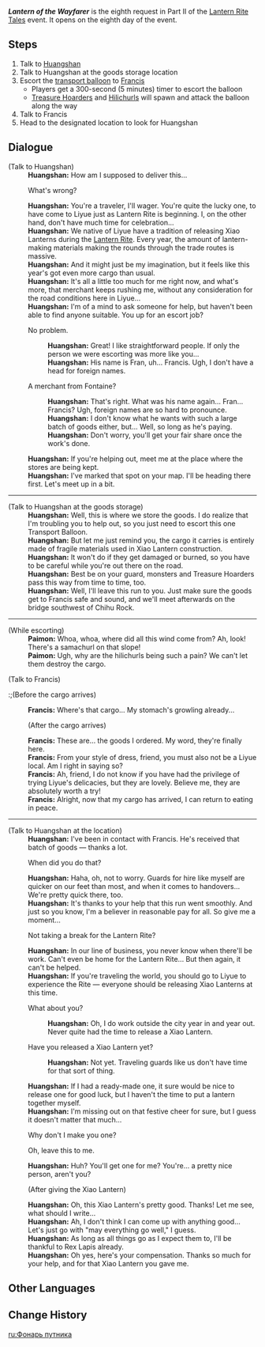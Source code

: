 {{Quest Infobox
|id            = 71816
|event_name    = Lantern Rite Tales
|requirement   = Complete {{Quest|Wangshu Once Again|showType=0}}
|rewards       = Primogem*30;Mora*20,000;Festive Fever (Lantern Rite)*100
|title         = Lantern of Wayfarer
|type          = World
|startLocation = [[Wangshu Inn]], [[Liyue]]
|characters    = Francis; Huangshan; Paimon; Traveler
|region        = Liyue
|area          = Bishui Plain
|subarea       = Wangshu Inn
}}
'''''Lantern of the Wayfarer''''' is the eighth request in Part II of the [[Lantern Rite Tales]] event. It opens on the eighth day of the event.

==Steps==
#Talk to [[Huangshan]]
#Talk to Huangshan at the goods storage location
#Escort the [[Transport Balloon|transport balloon]] to [[Francis]]
#* Players get a 300-second (5 minutes) timer to escort the balloon
#* [[Treasure Hoarders]] and [[Hilichurls]] will spawn and attack the balloon along the way
#Talk to Francis
#Head to the designated location to look for Huangshan

==Dialogue==
{{Quest Description|While most people from [[Liyue]] are enjoying the [[Lantern Rite]], guard-for-hire [[Huangshan]] is currently in a bit of a fix...}}
{{Dialogue Start}}
;(Talk to Huangshan)
:'''Huangshan:''' How am I supposed to deliver this...
:{{DIcon}} What's wrong?
:'''Huangshan:''' You're a traveler, I'll wager. You're quite the lucky one, to have come to Liyue just as Lantern Rite is beginning. I, on the other hand, don't have much time for celebration...
:'''Huangshan:''' We native of Liyue have a tradition of releasing Xiao Lanterns during the [[Lantern Rite Festival|Lantern Rite]]. Every year, the amount of lantern-making materials making the rounds through the trade routes is massive.
:'''Huangshan:''' And it might just be my imagination, but it feels like this year's got even more cargo than usual.
:'''Huangshan:''' It's all a little too much for me right now, and what's more, that merchant keeps rushing me, without any consideration for the road conditions here in Liyue...
:'''Huangshan:''' I'm of a mind to ask someone for help, but haven't been able to find anyone suitable. You up for an escort job?
:{{DIcon}} No problem.
::'''Huangshan:''' Great! I like straightforward people. If only the person we were escorting was more like you...
::'''Huangshan:''' His name is Fran, uh... Francis. Ugh, I don't have a head for foreign names.
:{{DIcon}} A merchant from Fontaine?
::'''Huangshan:''' That's right. What was his name again... Fran... Francis? Ugh, foreign names are so hard to pronounce.
::'''Huangshan:''' I don't know what he wants with such a large batch of goods either, but... Well, so long as he's paying.
::'''Huangshan:''' Don't worry, you'll get your fair share once the work's done.
:'''Huangshan:''' If you're helping out, meet me at the place where the stores are being kept.
:'''Huangshan:''' I've marked that spot on your map. I'll be heading there first. Let's meet up in a bit.
----
;(Talk to Huangshan at the goods storage)
:'''Huangshan:''' Well, this is where we store the goods. I do realize that I'm troubling you to help out, so you just need to escort this one Transport Balloon.
:'''Huangshan:''' But let me just remind you, the cargo it carries is entirely made of fragile materials used in Xiao Lantern construction.
:'''Huangshan:''' It won't do if they get damaged or burned, so you have to be careful while you're out there on the road.
:'''Huangshan:''' Best be on your guard, monsters and Treasure Hoarders pass this way from time to time, too.
:'''Huangshan:''' Well, I'll leave this run to you. Just make sure the goods get to Francis safe and sound, and we'll meet afterwards on the bridge southwest of Chihu Rock.
----
;(While escorting)
:'''Paimon:''' Whoa, whoa, where did all this wind come from? Ah, look! There's a samachurl on that slope!
:'''Paimon:''' Ugh, why are the hilichurls being such a pain? We can't let them destroy the cargo.

;(Talk to Francis)
:;(Before the cargo arrives)
:'''Francis:''' Where's that cargo... My stomach's growling already...
:;(After the cargo arrives)
:'''Francis:''' These are... the goods I ordered. My word, they're finally here.
:'''Francis:''' From your style of dress, friend, you must also not be a Liyue local. Am I right in saying so?
:'''Francis:''' Ah, friend, I do not know if you have had the privilege of trying Liyue's delicacies, but they are lovely. Believe me, they are absolutely worth a try!
:'''Francis:''' Alright, now that my cargo has arrived, I can return to eating in peace.
----
;(Talk to Huangshan at the location)
:'''Huangshan:''' I've been in contact with Francis. He's received that batch of goods &mdash; thanks a lot.
:{{DIcon}} When did you do that?
:'''Huangshan:''' Haha, oh, not to worry. Guards for hire like myself are quicker on our feet than most, and when it comes to handovers... We're pretty quick there, too.
:'''Huangshan:''' It's thanks to your help that this run went smoothly. And just so you know, I'm a believer in reasonable pay for all. So give me a moment...
:{{DIcon}} Not taking a break for the Lantern Rite?
:'''Huangshan:''' In our line of business, you never know when there'll be work. Can't even be home for the Lantern Rite... But then again, it can't be helped.
:'''Huangshan:''' If you're traveling the world, you should go to Liyue to experience the Rite &mdash; everyone should be releasing Xiao Lanterns at this time.
:{{DIcon}} What about you?
::'''Huangshan:''' Oh, I do work outside the city year in and year out. Never quite had the time to release a Xiao Lantern.
:{{DIcon}} Have you released a Xiao Lantern yet?
::'''Huangshan:''' Not yet. Traveling guards like us don't have time for that sort of thing.
:'''Huangshan:''' If I had a ready-made one, it sure would be nice to release one for good luck, but I haven't the time to put a lantern together myself.
:'''Huangshan:''' I'm missing out on that festive cheer for sure, but I guess it doesn't matter that much...
:{{DIcon}} Why don't I make you one?
:{{DIcon}} Oh, leave this to me.
:'''Huangshan:''' Huh? You'll get one for me? You're... a pretty nice person, aren't you?
:;(After giving the Xiao Lantern)
:'''Huangshan:''' Oh, this Xiao Lantern's pretty good. Thanks! Let me see, what should I write...
:'''Huangshan:''' Ah, I don't think I can come up with anything good... Let's just go with "may everything go well," I guess.
:'''Huangshan:''' As long as all things go as I expect them to, I'll be thankful to Rex Lapis already.
:'''Huangshan:''' Oh yes, here's your compensation. Thanks so much for your help, and for that Xiao Lantern you gave me.
{{Dialogue End}}

==Other Languages==
{{Other Languages
|en      = Lantern of the Wayfarer
|zhs     = 灯下未归人
|zhs_rm  = Dēng xià wèiguī rén
|zht     = 燈下未歸人
|zht_rm  = Dēng xià wèiguī rén
|zh_tl   = Unreturned (Wayfarer) under the Light
|ja      = 灯下の未帰人
|ja_rm   = Touka no mikaeri bito
|ja_tl   = Unreturned (Wayfarer) under the Light
|ko      = 등불과 돌아오지 않는 사람
|ko_tl   = Lantern and the Person Who Does Not Return
|es      = La linterna de la escolta
|es_tl   = The Guard's Lantern
|fr      = La lanterne de l'étranger
|fr_tl   = The Lantern of the Stranger
|ru      = Фонарь путника
|ru_tl   = Lantern of the Wayfarer
|th      = ใต้โคมจากผู้ลาไกล
|th_rm   = 
|th_tl   = 
|vi      = Người không về dưới ánh đèn
|vi_tl   = 
|de      = Laterne des Wanderers
|de_tl   = Hiker's Lantern
|id      = Lentera Pengembara
|id_tl   = Traveler's Lantern
|pt      = Lanterna do Andarilho
|pt_tl   = 
}}

==Change History==
{{Change History|1.3}}

[[ru:Фонарь путника]]